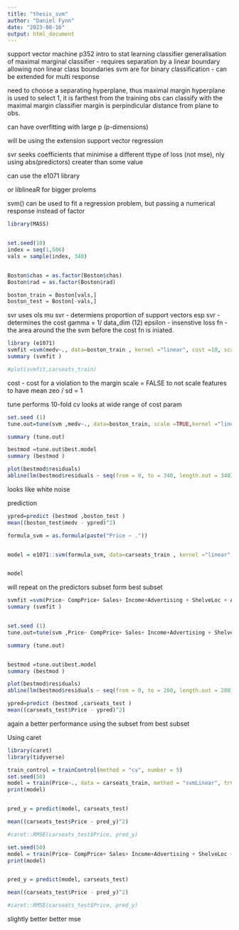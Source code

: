 ---
title: "thesis_svm"
author: "Daniel Fynn"
date: "2023-08-16"
output: html_document
---

support vector machine p352 intro to stat learning
classifier 
generalisation of maximal marginal classifier - requires separation by a linear boundary 
allowing non linear class boundaries 
svm are for binary classification - can be extended for multi response 

need to choose a separating hyperplane, thus maximal margin hyperplane is used to select 1, it is farthest from the training obs
can classify with the maximal margin classifier
margin is perpindicular distance from plane to obs. 

can have overfitting with large p (p-dimensions)

will be using the extension support vector regression 

svr seeks coefficients that minimise a different ttype of loss (not mse), nly using abs(predictors) creater than some value 

can use the e1071 library 

or liblineaR for bigger prolems


svm() can be used to fit a regression problem, but passing a numerical response instead of factor


```{r}

library(MASS)


set.seed(10)
index = seq(1,506)
vals = sample(index, 340)


Boston$chas = as.factor(Boston$chas)
Boston$rad = as.factor(Boston$rad)

boston_train = Boston[vals,]
boston_test = Boston[-vals,]

```



svr uses ols
mu svr - determiens proportion of support vectors
esp svr - determines the cost 
gamma = 1/ data_dim (12)
epsilon - insenstive loss fn - the area around the the svm before the cost fn is iniated. 

```{r}
library (e1071)
svmfit =svm(medv~., data=boston_train , kernel ="linear", cost =10, scale =TRUE )
summary (svmfit )

#plot(svmfit,carseats_train)
```



cost - cost for a violation to the margin
scale = FALSE to not scale features to have mean zeo / sd = 1



tune performs 10-fold cv
looks at wide range of cost param

```{r}
set.seed (1)
tune.out=tune(svm ,medv~., data=boston_train, scale =TRUE,kernel ="linear", ranges =list(cost=c(0.001 , 0.01, 0.1, 1,5,10,100) ))

summary (tune.out)
```


```{r}
bestmod =tune.out$best.model
summary (bestmod )
```


```{r}
plot(bestmod$residuals)
abline(lm(bestmod$residuals ~ seq(from = 0, to = 340, length.out = 340)))

```


looks like white noise



 prediction

 
```{r}
ypred=predict (bestmod ,boston_test )
mean((boston_test$medv - ypred)^2)

```






```{r}

formula_svm = as.formula(paste("Price ~ ."))


model = e1071::svm(formula_svm, data=carseats_train , kernel ="linear", cost =10, scale =TRUE)


model
```



will repeat on the predictors subset form best subset


```{r}
svmfit =svm(Price~ CompPrice+ Sales+ Income+Advertising + ShelveLoc + Age, data=carseats_train , kernel ="linear", cost =10, scale =TRUE )
summary (svmfit )


set.seed (1)
tune.out=tune(svm ,Price~ CompPrice+ Sales+ Income+Advertising + ShelveLoc + Age, data=carseats_train, scale =TRUE,kernel ="linear", ranges =list(cost=c(0.001 , 0.01, 0.1, 1,5,10,100) ))

summary (tune.out)


bestmod =tune.out$best.model
summary (bestmod )

plot(bestmod$residuals)
abline(lm(bestmod$residuals ~ seq(from = 0, to = 280, length.out = 280)))

ypred=predict (bestmod ,carseats_test )
mean((carseats_test$Price - ypred)^2)

```


again a better performance using the subset from best subset




Using caret

```{r}
library(caret)
library(tidyverse)
```

```{r}
train_control = trainControl(method = "cv", number = 5)
set.seed(50)
model = train(Price~., data = carseats_train, method = "svmLinear", trControl = train_control,tuneGrid = expand.grid(C =c(0.001 , 0.01, 0.1, 1,5,10,100)))
print(model)



```


```{r}
pred_y = predict(model, carseats_test)

mean((carseats_test$Price - pred_y)^2)

#caret::RMSE(carseats_test$Price, pred_y)

```



```{r}
set.seed(50)
model = train(Price~ CompPrice+ Sales+ Income+Advertising + ShelveLoc + Age, data = carseats_train, method = "svmLinear", trControl = train_control,tuneGrid = expand.grid(C =c(0.001 , 0.01, 0.1, 1,5,10,100)))
print(model)


pred_y = predict(model, carseats_test)

mean((carseats_test$Price - pred_y)^2)

#caret::RMSE(carseats_test$Price, pred_y)

```

 slightly better better mse
 
 
 
 